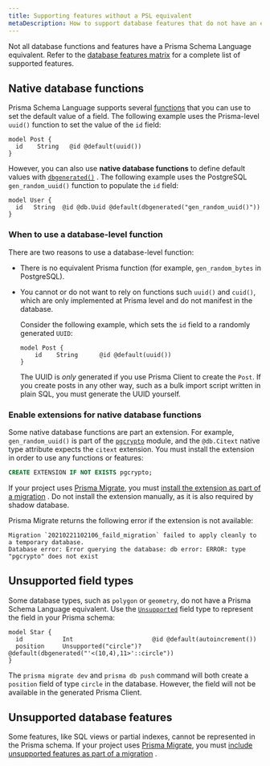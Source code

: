 ```yaml
---
title: Supporting features without a PSL equivalent
metaDescription: How to support database features that do not have an equivalent syntax in Prisma Schema Language.
---
```


<TopBlock>

Not all database functions and features have a Prisma Schema Language equivalent. Refer to the [database features matrix](../../../reference/database-reference/database-features) for a complete list of supported features.

</TopBlock>

## Native database functions

Prisma Schema Language supports several [functions](../../../reference/api-reference/prisma-schema-reference#attribute-functions) that you can use to set the default value of a field. The following example uses the Prisma-level `uuid()` function to set the value of the `id` field:


```prisma
model Post {
  id    String   @id @default(uuid())
}
```

However, you can also use **native database functions** to define default values with [`dbgenerated()`](../../../reference/api-reference/prisma-schema-reference#dbgenerated) <span class="api"></span>. The following example uses the PostgreSQL `gen_random_uuid()` function to populate the `id` field:

```prisma
model User {
  id   String  @id @db.Uuid @default(dbgenerated("gen_random_uuid()"))
}
```

### When to use a database-level function

There are two reasons to use a database-level function:

* There is no equivalent Prisma function (for example, `gen_random_bytes` in PostgreSQL).
* You cannot or do not want to rely on functions such `uuid()` and `cuid()`, which are only implemented at Prisma level and do not manifest in the database.

    Consider the following example, which sets the `id` field to a randomly generated `UUID`:

    ```prisma
    model Post {
        id    String      @id @default(uuid())
    }
    ```

     The UUID is _only_ generated if you use Prisma Client to create the `Post`. If you create posts in any other way, such as a bulk import script written in plain SQL, you must generate the UUID yourself.

### Enable extensions for native database functions

Some native database functions are part an extension. For example, `gen_random_uuid()` is part of the [`pgcrypto`](https://www.postgresql.org/docs/10/pgcrypto.html) module, and the `@db.Citext` native type attribute expects the `citext` extension. You must install the extension in order to use any functions or features:

```sql
CREATE EXTENSION IF NOT EXISTS pgcrypto;
```

If your project uses [Prisma Migrate](../prisma-migrate), you must [install the extension as part of a migration](../../../guides/database/developing-with-prisma-migrate/enable-native-database-functions) <span class="guide"></span>. Do not install the extension manually, as it is also required by shadow database.

Prisma Migrate returns the following error if the extension is not available:

```
Migration `20210221102106_faild_migration` failed to apply cleanly to a temporary database.
Database error: Error querying the database: db error: ERROR: type "pgcrypto" does not exist
```

## Unsupported field types

Some database types, such as `polygon` or `geometry`, do not have a Prisma Schema Language equivalent. Use the [`Unsupported`](../../../reference/api-reference/prisma-schema-reference#unsupported) <span class="api"></span> field type to represent the field in your Prisma schema:

```prisma highlight=3;normal
model Star {
  id           Int                      @id @default(autoincrement())
  position     Unsupported("circle")?   @default(dbgenerated("'<(10,4),11>'::circle"))
}
```

The `prisma migrate dev` and `prisma db push` command will both create a `position` field of type `circle` in the database. However, the field will not be available in the generated Prisma Client.

## Unsupported database features

Some features, like SQL views or partial indexes, cannot be represented in the Prisma schema. If your project uses [Prisma Migrate](../prisma-migrate), you must [include unsupported features as part of a migration](../../../guides/database/developing-with-prisma-migrate/include-unsupported-database-features) <span class="guide"></span>.

